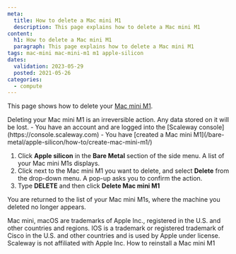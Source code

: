 ```yaml
---
meta:
  title: How to delete a Mac mini M1
  description: This page explains how to delete a Mac mini M1
content:
  h1: How to delete a Mac mini M1
  paragraph: This page explains how to delete a Mac mini M1
tags: mac-mini mac-mini-m1 m1 apple-silicon
dates:
  validation: 2023-05-29
  posted: 2021-05-26
categories:
  - compute
---
```


This page shows how to delete your [Mac mini M1](/bare-metal/apple-silicon/concepts/#mac-mini-m1).

<Macro id="iam-requirements" />

<Message type="important">
  Deleting your Mac mini M1 is an irreversible action. Any data stored on it will be lost.
</Message>

<Message type="requirement">
  - You have an account and are logged into the [Scaleway console](https://console.scaleway.com)
  - You have [created a Mac mini M1](/bare-metal/apple-silicon/how-to/create-mac-mini-m1/)
</Message>

1. Click **Apple silicon** in the **Bare Metal** section of the side menu. A list of your Mac mini M1s displays.
    <Lightbox src="scaleway-m1-list.webp" alt="" />
2. Click <Icon name="more" /> next to the Mac mini M1 you want to delete, and select **Delete** from the drop-down menu. A pop-up asks you to confirm the action.
3. Type **DELETE** and then click **Delete Mac mini M1**

You are returned to the list of your Mac mini M1s, where the machine you deleted no longer appears.

<Message type="note">
  Mac mini, macOS are trademarks of Apple Inc., registered in the U.S. and other countries and regions. IOS is a trademark or registered trademark of Cisco in the U.S. and other countries and is used by Apple under license. Scaleway is not affiliated with Apple Inc.
</Message> 

<Navigation title="See Also">
  <PreviousButton to="/bare-metal/apple-silicon/how-to/reinstall-mac-mini-m1/">How to reinstall a Mac mini M1</PreviousButton>
</Navigation>
